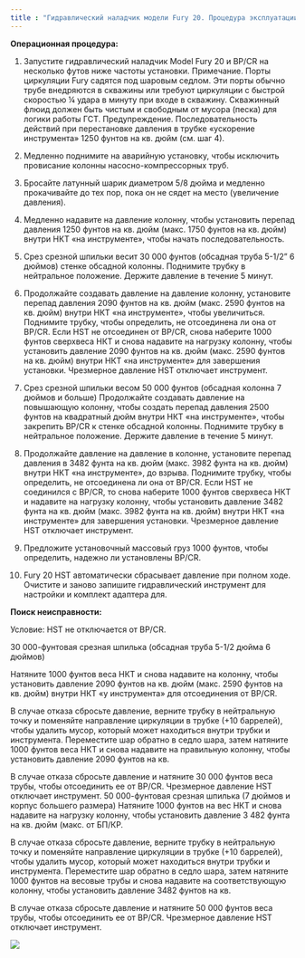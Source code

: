 ```yaml
---
title : "Гидравлический наладчик модели Fury 20. Процедура эксплуатации."
---
```


**Операционная процедура:**

1. Запустите гидравлический наладчик Model Fury 20 и BP/CR на несколько футов ниже частоты установки. Примечание. Порты циркуляции Fury садятся под шаровым седлом. Эти порты обычно трубе внедряются в скважины или требуют циркуляции с быстрой скоростью ¼ удара в минуту при входе в скважину. Скважинный флюид должен быть чистым и свободным от мусора (песка) для логики работы ГСТ. Предупреждение. Последовательность действий при перестановке давления в трубке «ускорение инструмента» 1250 фунтов на кв. дюйм (см. шаг 4).

2. Медленно поднимите на аварийную установку, чтобы исключить провисание колонны насосно-компрессорных труб.

3. Бросайте латунный шарик диаметром 5/8 дюйма и медленно прокачивайте до тех пор, пока он не сядет на место (увеличение давления).

4. Медленно надавите на давление колонну, чтобы установить перепад давления 1250 фунтов на кв. дюйм (макс. 1750 фунтов на кв. дюйм) внутри НКТ «на инструменте», чтобы начать последовательность.

5. Срез срезной шпильки весит 30 000 фунтов (обсадная труба 5-1/2” 6 дюймов) стенке обсадной колонны. Поднимите трубку в нейтральное положение. Держите давление в течение 5 минут.

6. Продолжайте создавать давление на давление колонну, установите перепад давления 2090 фунтов на кв. дюйм (макс. 2590 фунтов на кв. дюйм) внутри НКТ «на инструменте», чтобы увеличиться. Поднимите трубку, чтобы определить, не отсоединена ли она от BP/CR. Если HST не отсоединен от BP/CR, снова наберите 1000 фунтов сверхвеса НКТ и снова надавите на нагрузку колонну, чтобы установить давление 2090 фунтов на кв. дюйм (макс. 2590 фунтов на кв. дюйм) внутри НКТ «на инструменте» для завершения установки. Чрезмерное давление HST отключает инструмент.

7. Срез срезной шпильки весом 50 000 фунтов (обсадная колонна 7 дюймов и больше) Продолжайте создавать давление на повышающую колонну, чтобы создать перепад давления 2500 фунтов на квадратный дюйм внутри НКТ «на инструменте», чтобы закрепить BP/CR к стенке обсадной колонны. Поднимите трубку в нейтральное положение. Держите давление в течение 5 минут.

8. Продолжайте давление на давление в колонне, установите перепад давления в 3482 фунта на кв. дюйм (макс. 3982 фунта на кв. дюйм) внутри НКТ «на инструменте», до взрыва. Поднимите трубку, чтобы определить, не отсоединена ли она от BP/CR. Если HST не соединился с BP/CR, то снова наберите 1000 фунтов сверхвеса НКТ и надавите на нагрузку колонну, чтобы установить давление 3482 фунта на кв. дюйм (макс. 3982 фунта на кв. дюйм) внутри НКТ «на инструменте» для завершения установки. Чрезмерное давление HST отключает инструмент.

8. Предложите установочный массовый груз 1000 фунтов, чтобы определить, надежно ли установлены BP/CR.

9. Fury 20 HST автоматически сбрасывает давление при полном ходе. Очистите и заново запишите гидравлический инструмент для настройки и комплект адаптера для.

**Поиск неисправности:**

Условие: HST не отключается от BP/CR.

30 000-фунтовая срезная шпилька (обсадная труба 5-1/2 дюйма 6 дюймов)

Натяните 1000 фунтов веса НКТ и снова надавите на колонну, чтобы установить давление 2090 фунтов на кв. дюйм (макс. 2590 фунтов на кв. дюйм) внутри НКТ «у инструмента» для отсоединения от BP/CR.

В случае отказа сбросьте давление, верните трубку в нейтральную точку и поменяйте направление циркуляции в трубке (+10 баррелей), чтобы удалить мусор, который может находиться внутри трубки и инструмента. Переместите шар обратно в седло шара, затем натяните 1000 фунтов веса НКТ и снова надавите на правильную колонну, чтобы установить давление 2090 фунтов на кв.

В случае отказа сбросьте давление и натяните 30 000 фунтов веса трубы, чтобы отсоединить ее от BP/CR. Чрезмерное давление HST отключает инструмент. 50 000-фунтовая срезная шпилька (7 дюймов и корпус большего размера) Натяните 1000 фунтов на вес НКТ и снова надавите на нагрузку колонну, чтобы установить давление 3 482 фунта на кв. дюйм (макс. от БП/КР.

В случае отказа сбросьте давление, верните трубку в нейтральную точку и поменяйте направление циркуляции в трубке (+10 баррелей), чтобы удалить мусор, который может находиться внутри трубки и инструмента. Переместите шар обратно в седло шара, затем натяните 1000 фунтов на весовые трубы и снова надавите на соответствующую колонну, чтобы установить давление 3482 фунтов на кв.

В случае отказа сбросьте давление и натяните 50 000 фунтов веса трубы, чтобы отсоединить ее от BP/CR. Чрезмерное давление HST отключает инструмент.

<img src="./model-fury-20-hydraulic-setting-tool-operating-procedure.png" />